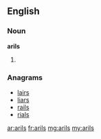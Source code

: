 ==English==

===Noun===
'''arils'''

# {{plural of|[[aril]]}}

===Anagrams===
* [[lairs#English|lairs]]
* [[liars#English|liars]]
* [[rails#English|rails]]
* [[rials#English|rials]]

[[ar:arils]]
[[fr:arils]]
[[mg:arils]]
[[my:arils]]